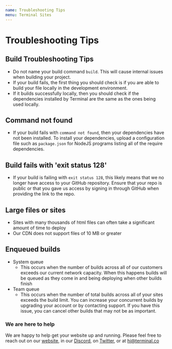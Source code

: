 ```yaml
---
name: Troubleshooting Tips
menu: Terminal Sites
---
```

# Troubleshooting Tips
## Build Troubleshooting Tips
* Do not name your build command `build`. This will cause internal issues when building your project.
* If your build fails, the first thing you should check is if you are able to build your file locally in the development environment. 
* If it builds successfully locally, then you should check if the dependencies installed by Terminal are the same as the ones being used locally.

## Command not found
* If your build fails with `command not found`, then your dependencies have not been installed. To install your dependencies, upload a configuration file such as `package.json` for NodeJS programs listing all of the require dependencies. 
## Build fails with 'exit status 128'
* If your build is failing with `exit status 128`, this likely means that we no longer have access to your GitHub repository. Ensure that your repo is public or that you gave us access by signing in through GitHub when providing the link to the repo.
## Large files or sites
* Sites with many thousands of html files can often take a significant amount of time to deploy
* Our CDN does not support files of 10 MB or greater
## Enqueued builds
* System queue
    * This occurs when the number of builds across all of our customers exceeds our current network capacity. When this happens builds will be queued as they come in and being deploying when other builds finish
* Team queue
    * This occurs when the number of total builds across all of your sites exceeds the build limit. You can increase your concurrent builds by upgrading your account or by contacting support. If you have this issue, you can cancel other builds that may not be as important.
### We are here to help

We are happy to help get your website up and running. Please feel free to reach out on our [website](https://terminal.co), in our [Discord](https://discord.gg/HdTu3pa), on [Twitter](https://twitter.com/terminaldotco), or at hi@terminal.co
 